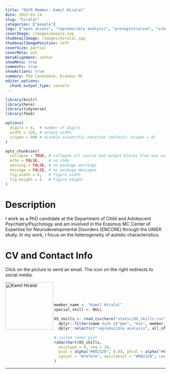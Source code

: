 ```yaml
---
title: "OSCR Member: Kamil Hiralal"
date: 2025-03-14
slug: "hiralal"
categories: ["people"]
tags: ["open access", "reproducible analysis", "preregistration", "school-erasmusmc"] # top 3 categories + unique + school
coverImage: /images/people.svg
thumbnailImage: /images/Hiralal.jpg
thumbnailImagePosition: left
coverSize: partial
coverMeta: out
metaAlignment: center
showMeta: true
comments: true
showActions: true
summary: PhD Candidate, Erasmus MC
editor_options: 
  chunk_output_type: console
---
```


```r

library(knitr)
library(here)
library(tidyverse)
library(fmsb)

options(
  digits = 4,  # number of digits
  width = 120, # output width
  scipen = 999 # disable scientific notation (default: scipen = 0)
)

opts_chunk$set(
  collapse = TRUE, # collapse all source and output blocks from one code chunk into a single block
  echo = FALSE,    # no code
  warning = FALSE, # no package warnings
  message = FALSE, # no package messages
  fig.width = 6,   # figure width
  fig.height = 6   # figure height
)

```

# Description

I work as a PhD candidate at the Department of Child and Adolescent Psychiatry/Psychology and am involved in the Erasmus MC Center of Expertise for Neurodevelopmental Disorders (ENCORE) through the UNIEK study. In my work, I focus on the heterogeneity of autistic characteristics.

# CV and Contact Info

Click on the picture to send an email. The icon on the right redirects to social media.

<!-- EMAIL -->
<p>
  <a href="mailto:k.hiralal@erasmusmc.nl">
  <img border="0" alt="Kamil Hiralal" src="/images/Hiralal.jpg" width="150" height="150" align="left">
  </a>
</p>

<!-- LINKEDIN -->
<p align="center">
  <a href="https://www.linkedin.com/in/kamil-hiralal-452115141/" class="fa fa-linkedin fa-2x" style="color:#000000;">
  </a>
</p>

<BR><BR><BR>

<!-- # Expertise -->

```r

member_name <- "Kamil Hiralal"
special_skill <- NULL

OS_skills <- read_csv(here("static/OS_skills.csv")) %>%
  dplyr::filter(name %in% c("max", "min", member_name)) %>%
  dplyr::select(c("reproducible analysis", all_of(special_skill), "preregistration", "data sharing", "open source software", "open access", "data management"))

# custom radar plot
radarchart(OS_skills,
  axistype = 0, seg = 10,
  pcol = alpha("#002328", 0.8), pfcol = alpha("#00B969", 0.6), plwd = 4, centerzero = TRUE, # polygon
  cglcol = "#7e7e7e", axislabcol = "#002328", caxislabels = seq(0, 10, 2), cglwd = 0.8 # grid
)

```

***


